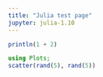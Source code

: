 ```yaml
---
title: "Julia test page"
jupyter: julia-1.10
---
```


```julia
println(1 + 2)
```

```julia
using Plots;
scatter(rand(5), rand(5))
```
